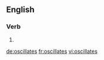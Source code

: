 ==English==

===Verb===
{{head|en}}

# {{en-third-person singular of|oscillate}}

[[de:oscillates]]
[[fr:oscillates]]
[[vi:oscillates]]